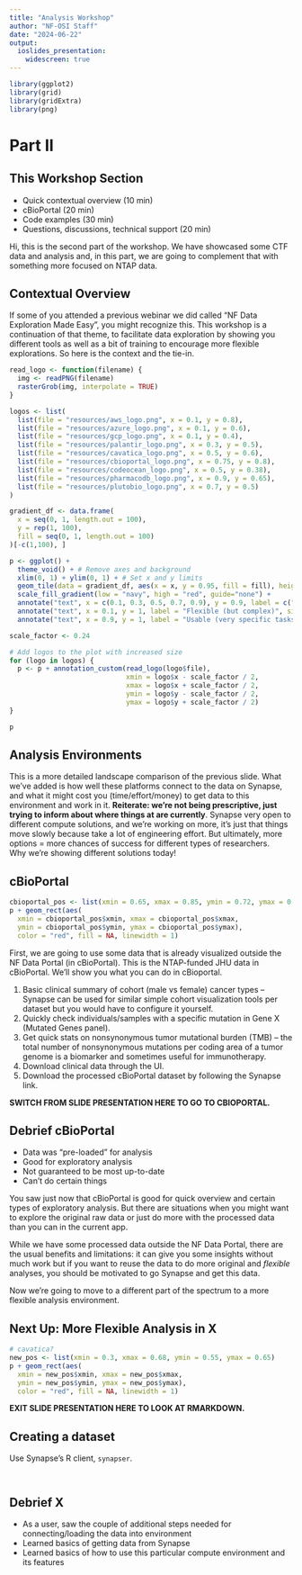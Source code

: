 ```yaml
---
title: "Analysis Workshop"
author: "NF-OSI Staff"
date: "2024-06-22"
output:
  ioslides_presentation:
    widescreen: true
---
```


```r
library(ggplot2)
library(grid)
library(gridExtra)
library(png)
```

# Part II

## This Workshop Section

- Quick contextual overview (10 min)
- cBioPortal (20 min)
- Code examples (30 min)
- Questions, discussions, technical support (20 min)

<div class="notes"> 

Hi, this is the second part of the workshop. 
We have showcased some CTF data and analysis and, in this part, we are going to complement that with something more focused on NTAP data.

</div>

## Contextual Overview

<div class="notes"> 
If some of you attended a previous webinar we did called "NF Data Exploration Made Easy", you might recognize this. 
This workshop is a continuation of that theme, to facilitate data exploration by showing you different tools as well as a bit of training to encourage more flexible explorations. 
So here is the context and the tie-in.
</div>

```r
read_logo <- function(filename) {
  img <- readPNG(filename)
  rasterGrob(img, interpolate = TRUE)
}

logos <- list(
  list(file = "resources/aws_logo.png", x = 0.1, y = 0.8),
  list(file = "resources/azure_logo.png", x = 0.1, y = 0.6),
  list(file = "resources/gcp_logo.png", x = 0.1, y = 0.4),
  list(file = "resources/palantir_logo.png", x = 0.3, y = 0.5),
  list(file = "resources/cavatica_logo.png", x = 0.5, y = 0.6),
  list(file = "resources/cbioportal_logo.png", x = 0.75, y = 0.8),
  list(file = "resources/codeocean_logo.png", x = 0.5, y = 0.38),
  list(file = "resources/pharmacodb_logo.png", x = 0.9, y = 0.65),
  list(file = "resources/plutobio_logo.png", x = 0.7, y = 0.5) 
)
```

```r
gradient_df <- data.frame(
  x = seq(0, 1, length.out = 100),
  y = rep(1, 100),
  fill = seq(0, 1, length.out = 100)
)[-c(1,100), ]

p <- ggplot() +
  theme_void() + # Remove axes and background
  xlim(0, 1) + ylim(0, 1) + # Set x and y limits
  geom_tile(data = gradient_df, aes(x = x, y = 0.95, fill = fill), height = 0.03) +
  scale_fill_gradient(low = "navy", high = "red", guide="none") +
  annotate("text", x = c(0.1, 0.3, 0.5, 0.7, 0.9), y = 0.9, label = c("1", "2", "3", "4", "5"), size = 6) + # Add labels
  annotate("text", x = 0.1, y = 1, label = "Flexible (but complex)", size = 4, hjust = 0) + # Add labels
  annotate("text", x = 0.9, y = 1, label = "Usable (very specific tasks)", size = 4, hjust = 1)

scale_factor <- 0.24

# Add logos to the plot with increased size
for (logo in logos) {
  p <- p + annotation_custom(read_logo(logo$file), 
                             xmin = logo$x - scale_factor / 2, 
                             xmax = logo$x + scale_factor / 2, 
                             ymin = logo$y - scale_factor / 2, 
                             ymax = logo$y + scale_factor / 2)
}

p
```

## Analysis Environments

<div class="notes"> 
This is a more detailed landscape comparison of the previous slide.
What we've added is how well these platforms connect to the data on Synapse, and what it might cost you (time/effort/money) to get data to this environment and work in it. 
**Reiterate: we're not being prescriptive, just trying to inform about where things at are currently**.
Synapse very open to different compute solutions, and we're working on more, it's just that things move slowly because take a lot of engineering effort.
But ultimately, more options = more chances of success for different types of researchers.  
Why we're showing different solutions today!
</div>

## cBioPortal

```r
cbioportal_pos <- list(xmin = 0.65, xmax = 0.85, ymin = 0.72, ymax = 0.85)
p + geom_rect(aes(
  xmin = cbioportal_pos$xmin, xmax = cbioportal_pos$xmax, 
  ymin = cbioportal_pos$ymin, ymax = cbioportal_pos$ymax), 
  color = "red", fill = NA, linewidth = 1)
```


<div class="notes">
First, we are going to use some data that is already visualized outside the NF Data Portal (in cBioPortal). This is the NTAP-funded JHU data in cBioPortal. We’ll show you what you can do in cBioportal.

1. Basic clinical summary of cohort (male vs female) cancer types – Synapse can be used for similar simple cohort visualization tools per dataset but you would have to configure it yourself.
2. Quickly check individuals/samples with a specific mutation in Gene X (Mutated Genes panel).
3. Get quick stats on nonsynonymous tumor mutational burden (TMB) – the total number of nonsynonymous mutations per coding area of a tumor genome is a biomarker and sometimes useful for immunotherapy.
4. Download clinical data through the UI.
5. Download the processed cBioPortal dataset by following the Synapse link.
</div>

<div class="notes"> 
**SWITCH FROM SLIDE PRESENTATION HERE TO GO TO CBIOPORTAL.**
</div>

## Debrief cBioPortal

- Data was "pre-loaded" for analysis
- Good for exploratory analysis
- Not guaranteed to be most up-to-date
- Can't do certain things

<div class="notes">
You saw just now that cBioPortal is good for quick overview and certain types of exploratory analysis. 
But there are situations when you might want to explore the original raw data or just do more with the processed data than you can in the current app. 

While we have some processed data outside the NF Data Portal, there are the usual benefits and limitations: 
it can give you some insights without much work but if you want to reuse the data to do more original and *flexible* analyses, you should be motivated to go Synapse and get this data. 

Now we're going to move to a different part of the spectrum to a more flexible analysis environment. 
</div>

## Next Up: More Flexible Analysis in X

```r

# cavatica?
new_pos <- list(xmin = 0.3, xmax = 0.68, ymin = 0.55, ymax = 0.65)
p + geom_rect(aes(
  xmin = new_pos$xmin, xmax = new_pos$xmax, 
  ymin = new_pos$ymin, ymax = new_pos$ymax), 
  color = "red", fill = NA, linewidth = 1)

```

<div class="notes"> 
**EXIT SLIDE PRESENTATION HERE TO LOOK AT RMARKDOWN.**
</div>

## Creating a dataset

Use Synapse's R client, `synapser`.
```r


```



```r


```

## Debrief X

- As a user, saw the couple of additional steps needed for connecting/loading the data into environment
- Learned basics of getting data from Synapse
- Learned basics of how to use this particular compute environment and its features



